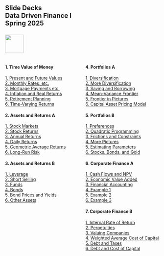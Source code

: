 ## Slide Decks<br>Data Driven Finance I<br>Spring 2025<br><br>![](RiceBusiness-transparent-logo-sm.png){height="60"}<br>

:::: {.columns}

::: {.column width="50%"}

#### 1. Time Value of Money

[1. Present and Future Values](a01-fvs-pvs.html){target="_blank"}<br>
[2. Monthly Rates, etc.](a02-monthly-rates.html){target="_blank"}<br>
[3. Mortgage Payments etc.](a03-mortgage-payments.html){target="_blank"}<br>
[4. Inflation and Real Returns](a04-inflation.html){target="_blank"}<br>
[5. Retirement Planning](a05-retirement-planning.html){target="_blank"}<br>
[6. Time-Varying Returns](a06-different-returns.html){target="_blank"}

#### 2. Assets and Returns A

[1. Stock Markets](b01-stock-market.html){target="_blank"}<br>
[2. Stock Returns](b02-stock-returns.html){target="_blank"}<br>
[3. Annual Returns](b03-annual-returns.html){target="_blank"}<br>
[4. Daily Returns](b04-daily-returns.html){target="_blank"}<br>
[5. Geometric Average Returns](b05-geometric-average-returns.html){target="_blank"}<br>
[6. Long-Run Risk](b06-long-run-risks.html){target="_blank"}

#### 3. Assets and Returns B

[1. Leverage](c01-leverage.html){target="_blank"}<br>
[2. Short Selling](c02-short-sales.html){target="_blank"}<br>
[3. Funds](c03-funds.html){target="_blank"}<br>
[4. Bonds](c04-bonds.html){target="_blank"}<br>
[5. Bond Prices and Yields](c05-bond-prices-and-yields.html){target="_blank"}<br>
[6. Other Assets](c06-other-assets.html){target="_blank"}

:::


::: {.column width="50%"}

#### 4. Portfolios A

[1. Diversification](d01-diversification.html){target="_blank"}<br>
[2. More Diversification](d02-more-diversification.html){target="_blank"}<br>
[3. Saving and Borrowing](d03-riskfree.html){target="_blank"}<br>
[4. Mean-Variance Frontier](d04-frontier.html){target="_blank"}<br>
[5. Frontier in Pictures](d05-frontier-pictures.html){target="_blank"}<br>
[6. Capital Asset Pricing Model](d06-capital-asset-pricing-model.html){target="_blank"}

#### 5. Portfolios B

[1. Preferences](e01-preferences.html){target="_blank"}<br>
[2. Quadratic Programming](e02-quadratic-programming.html){target="_blank"}<br>
[3. Frictions and Constraints](e03-frictions-constraints.html){target="_blank"}<br>
[4. More Pictures](e04-more-pictures.html){target="_blank"}<br>
[5. Estimating Parameters](e05-estimating-parameters.html){target="_blank"}<br>
[6. Stocks, Bonds, and Gold](e06-stocks-bonds-gold.html){target="_blank"}

#### 6. Corporate Finance A

[1. Cash Flows and NPV](f01-cash-flows.html){target="_blank"}<br>
[2. Economic Value Added](f02-eva.html){target="_blank"}<br>
[3. Financial Accounting](f03-accounting.html){target="_blank"}<br>
[4. Example 1](f04-example1.html){target="_blank"}<br>
[5. Example 2](f05-example2.html){target="_blank"}<br>
[6. Example 3](f06-example3.html){target="_blank"}

#### 7. Corporate Finance B

[1. Internal Rate of Return](g01-irr.html){target="_blank"}<br>
[2. Perpetuities](g02-perpetuities.html){target="_blank"}<br>
[3. Valuing Companies](g03-valuing-companies.html){target="_blank"}<br>
[4. Weighted Average Cost of Capital](g04-wacc.html){target="_blank"}<br>
[5. Debt and Taxes](g05-debt-taxes.html){target="_blank"}<br>
[6. Debt and Cost of Capital](g06-debt-cost-capital.html){target="_blank"}

:::
::::